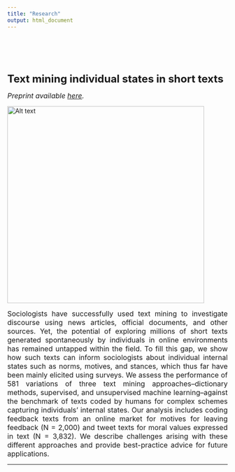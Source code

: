 ```yaml
---
title: "Research"
output: html_document
---
```

<div style="text-align: justify">

<br/> 
<br/> 
<br/> 
<br/> 

<font size="5"> **Text mining individual states in short texts** </font>
 <br/>  
 
<font size="3">*Preprint available [here](https://osf.io/preprints/socarxiv/cerzs/).</font>*

![Alt text](./Research pictures/tm_1.jpg){width=450px, height=450px}\

<font size="3">
Sociologists have successfully used text mining to investigate discourse using news articles, official documents, and other sources. Yet, the potential of exploring millions of short texts generated spontaneously by individuals in online environments has remained untapped within the field. To fill this gap, we show how such texts can inform sociologists about individual internal states such as norms, motives, and stances, which thus far have been mainly elicited using surveys. We assess the performance of 581 variations of three text mining approaches–dictionary methods, supervised, and unsupervised machine learning–against the benchmark of texts coded by humans for complex schemes capturing individuals’ internal states. Our analysis includes coding feedback texts from an online market for motives for leaving feedback (N = 2,000) and tweet texts for moral values expressed in text (N = 3,832). We describe challenges arising with these different approaches and provide best-practice advice for future applications.</font>

--------------
